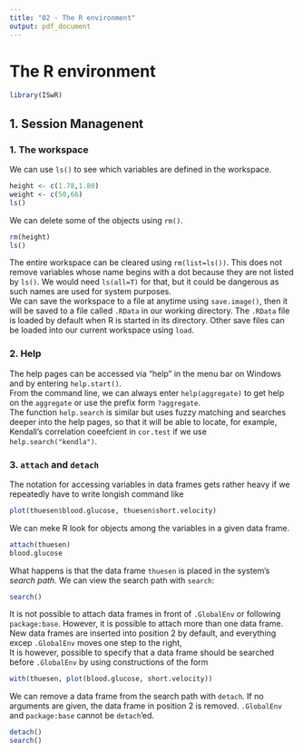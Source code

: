 ```yaml
---
title: "02 - The R environment"
output: pdf_document
---
```


# The R environment
```r
library(ISwR)
```

## 1. Session Managenent
### 1. The workspace
We can use `ls()` to see which variables are defined in the workspace.
```r
height <- c(1.78,1.80)
weight <- c(50,66)
ls()
```
We can delete some of the objects using `rm() `.
```r
rm(height)
ls()
```
The entire workspace can be cleared using `rm(list=ls())`. This does not remove variables whose name begins with a dot because they are not listed by `ls()`. We would need `ls(all=T)` for that, but it could be dangerous as such names are used for system purposes.  
We can save the workspace to a file at anytime using `save.image()`, then it will be saved to a file called `.RData` in our working directory. The `.RData` file is loaded by default when R is started in its directory. Other save files can be loaded into our current workspace using `load`.  

### 2. Help
The help pages can be accessed via "help" in the menu bar on Windows and by entering `help.start()`.  
From the command line, we can always enter `help(aggregate)` to get help on the `aggregate` or use the prefix form `?aggregate`.  
The function `help.search` is similar but uses fuzzy matching and searches deeper into the help pages, so that it will be able to locate, for example, Kendall's correlation coeefcient in `cor.test` if we use `help.search("kendla")`.  

### 3. `attach` and `detach`
The notation for accessing variables in data frames gets rather heavy if we repeatedly have to write longish command like
```r
plot(thuesen$blood.glucose, thuesen$short.velocity)
```
We can meke R look for objects among the variables in a given data frame.
```r
attach(thuesen)
blood.glucose
```
What happens is that the data frame `thuesen` is placed in the system's *search path*. We can view the search path with `search`:
```r
search()
```
It is not possible to attach data frames in front of `.GlobalEnv` or following `package:base`. However, it is possible to attach more than one data frame. New data frames are inserted into position 2 by default, and everything excep `.GlobalEnv` moves one step to the right,  
It is however, possible to specify that a data frame should be searched before `.GlobalEnv` by using constructions of the form
```r
with(thuesen, plot(blood.glucose, short.velocity))
```
We can remove a data frame from the search path with `detach`. If no arguments are given, the data frame in position 2 is removed. `.GlobalEnv` and `package:base` cannot be `detach`'ed.
```r
detach()
search()
```






